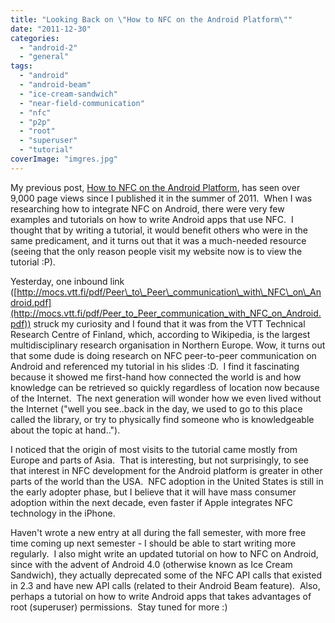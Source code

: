 ```yaml
---
title: "Looking Back on \"How to NFC on the Android Platform\""
date: "2011-12-30"
categories: 
  - "android-2"
  - "general"
tags: 
  - "android"
  - "android-beam"
  - "ice-cream-sandwich"
  - "near-field-communication"
  - "nfc"
  - "p2p"
  - "root"
  - "superuser"
  - "tutorial"
coverImage: "imgres.jpg"
---
```


My previous post, [How to NFC on the Android Platform](http://www.jessechen.net/blog/how-to-nfc-on-the-android-platform/ "How to NFC on the Android Platform"), has seen over 9,000 page views since I published it in the summer of 2011.  When I was researching how to integrate NFC on Android, there were very few examples and tutorials on how to write Android apps that use NFC.  I thought that by writing a tutorial, it would benefit others who were in the same predicament, and it turns out that it was a much-needed resource (seeing that the only reason people visit my website now is to view the tutorial :P).

Yesterday, one inbound link ([http://mocs.vtt.fi/pdf/Peer\_to\_Peer\_communication\_with\_NFC\_on\_Android.pdf](http://mocs.vtt.fi/pdf/Peer_to_Peer_communication_with_NFC_on_Android.pdf)) struck my curiosity and I found that it was from the VTT Technical Research Centre of Finland, which, according to Wikipedia, is the largest multidisciplinary research organisation in Northern Europe. Wow, it turns out that some dude is doing research on NFC peer-to-peer communication on Android and referenced my tutorial in his slides :D.  I find it fascinating because it showed me first-hand how connected the world is and how knowledge can be retrieved so quickly regardless of location now because of the Internet.  The next generation will wonder how we even lived without the Internet ("well you see..back in the day, we used to go to this place called the library, or try to physically find someone who is knowledgeable about the topic at hand..").

I noticed that the origin of most visits to the tutorial came mostly from Europe and parts of Asia.  That is interesting, but not surprisingly, to see that interest in NFC development for the Android platform is greater in other parts of the world than the USA.  NFC adoption in the United States is still in the early adopter phase, but I believe that it will have mass consumer adoption within the next decade, even faster if Apple integrates NFC technology in the iPhone.

Haven't wrote a new entry at all during the fall semester, with more free time coming up next semester - I should be able to start writing more regularly.  I also might write an updated tutorial on how to NFC on Android, since with the advent of Android 4.0 (otherwise known as Ice Cream Sandwich), they actually deprecated some of the NFC API calls that existed in 2.3 and have new API calls (related to their Android Beam feature).  Also, perhaps a tutorial on how to write Android apps that takes advantages of root (superuser) permissions.  Stay tuned for more :)
